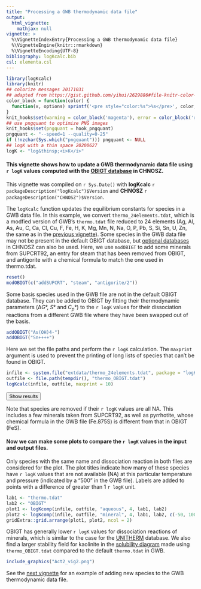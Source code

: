 ```yaml
---
title: "Processing a GWB thermodynamic data file"
output:
  html_vignette:
    mathjax: null
vignette: >
  %\VignetteIndexEntry{Processing a GWB thermodynamic data file}
  %\VignetteEngine{knitr::rmarkdown}
  %\VignetteEncoding{UTF-8}
bibliography: logKcalc.bib
csl: elementa.csl
---
```


<style>
/* https://gomakethings.com/how-to-break-an-image-out-of-its-parent-container-with-css/ */
@media (min-width: 700px) {
  .full-width {
    left: 50%;
    margin-left: -50vw;
    margin-right: -50vw;
    max-width: 100vw;
    position: relative;
    right: 50%;
    width: 100vw;
  }
}
@media (min-width: 1020px) {
  .full-width {
    left: 50vw; /* fallback if needed */
    left: calc(50vw - 160px);
    width: 1000px;
    position: relative;
    background-color: #9ecff7;
    padding:10px;
  }
}
/* zero margin around pre blocks (looks more like R console output) */
pre {
  margin-top: 0;
  margin-bottom: 0;
}
</style>

<script>
function myFunction() {
  // https://www.w3schools.com/howto/howto_js_toggle_hide_show.asp
  var x = document.getElementById("myDIV");
  if (x.style.display === "none") {
    x.style.display = "block";
  } else {
    x.style.display = "none";
  }
  // https://stackoverflow.com/questions/10671174/changing-button-text-onclick
  // https://stackoverflow.com/questions/7035842/how-to-change-the-buttons-text-using-javascript
  var elem = document.getElementById("myButton");
  if (elem.innerText=="Hide results") elem.innerText = "Show results";
  else elem.innerText = "Hide results";
}
</script>

```r
library(logKcalc)
library(knitr)
## colorize messages 20171031
## adapted from https://gist.github.com/yihui/2629886#file-knitr-color-msg-rnw
color_block = function(color) {
  function(x, options) sprintf('<pre style="color:%s">%s</pre>', color, x)
}
knit_hooks$set(warning = color_block('magenta'), error = color_block('red'), message = color_block('blue'))
## use pngquant to optimize PNG images
knit_hooks$set(pngquant = hook_pngquant)
pngquant <- "--speed=1 --quality=0-25"
if (!nzchar(Sys.which("pngquant"))) pngquant <- NULL 
## logK with a thin space 20200627
logK <- "log&thinsp;<i>K</i>"
```

#### This vignette shows how to update a GWB thermodynamic data file using `r logK` values computed with the [OBIGT database](../../CHNOSZ/doc/OBIGT.html) in CHNOSZ.

This vignette was compiled on `r Sys.Date()` with **logKcalc** `r packageDescription("logKcalc")$Version` and **CHNOSZ** `r packageDescription("CHNOSZ")$Version`.

The `logKcalc` function updates the equilibrium constants for species in a GWB data file.
In this example, we convert `thermo_24elements.tdat`, which is a modfied version of GWB's `thermo.tdat` file reduced to 24 elements (Ag, Al, As, Au, C, Ca, Cl, Cu, F, Fe, H, K, Mg, Mn, N, Na, O, P, Pb, S, Si, Sn, U, Zn, the same as in the [previous vignette](vig1.html)).
Some species in the GWB data file may not be present in the default OBIGT database, but [optional databases](../../CHNOSZ/doc/OBIGT.html#optional-DEW) in CHNOSZ can also be used.
Here, we use `modOBIGT` to add some minerals from SUPCRT92, an entry for steam that has been removed from OBIGT, and antigorite with a chemical formula to match the one used in thermo.tdat.

```r
reset()
modOBIGT(c("addSUPCRT", "steam", "antigorite/2"))
```

Some basis species used in the GWB file are not in the default OBIGT database.
They can be added to OBIGT by fitting their thermodynamic parameters (Δ*G*°, *S*° and *C~p~*°) to the `r logK` values for their dissociation reactions from a different GWB file where they have been swapped out of the basis.

```r
addOBIGT("As(OH)4-")
addOBIGT("Sn++++")
```

Here we set the file paths and perform the `r logK` calculation.
The `maxprint` argument is used to prevent the printing of long lists of species that can't be found in OBIGT.

```r
infile <- system.file("extdata/thermo_24elements.tdat", package = "logKcalc")
outfile <- file.path(tempdir(), "thermo_OBIGT.tdat")
logKcalc(infile, outfile, maxprint = 10)
```

<button id="myButton" onclick="myFunction()">Show results</button>
<div id="myDIV" style="display: none">
```r
```
</div>

Note that species are removed if their `r logK` values are all NA.
This includes a few minerals taken from SUPCRT92, as well as pyrrhotite, whose chemical formula in the GWB file (Fe.875S) is different from that in OBIGT (FeS).

#### Now we can make some plots to compare the `r logK` values in the input and output files.

Only species with the same name and dissociation reaction in both files are considered for the plot.
The plot titles indicate how many of these species have `r logK` values that are not available (NA) at this particular temperature and pressure (indicated by a "500" in the GWB file).
Labels are added to points with a difference of greater than 1 `r logK` unit.

```r
lab1 <- "thermo.tdat"
lab2 <- "OBIGT"
plot1 <- logKcomp(infile, outfile, "aqueous", 4, lab1, lab2)
plot2 <- logKcomp(infile, outfile, "mineral", 4, lab1, lab2, c(-50, 100), c(NA, 5))
gridExtra::grid.arrange(plot1, plot2, ncol = 2)
```

OBIGT has generally lower `r logK` values for dissociation reactions of minerals, which is similar to the case for the [UNITHERM](vig1.html) database.
We also find a larger stability field for kaolinite in the [solubility diagram](Solubility100.ac2) made using `thermo_OBIGT.tdat` compared to the default `thermo.tdat` in GWB.

```r
include_graphics("Act2_vig2.png")
```

See the [next vignette](vig3.html) for an example of adding new species to the GWB thermodynamic data file.
